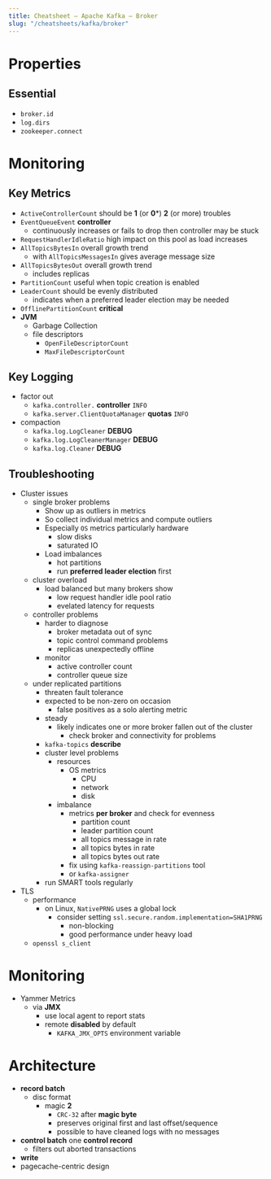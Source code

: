 ```yaml
---
title: Cheatsheet – Apache Kafka – Broker
slug: "/cheatsheets/kafka/broker"
---
```


# Properties
## Essential
 * ```broker.id```
 * ```log.dirs```
 * ```zookeeper.connect```

# Monitoring

## Key Metrics
 * ```ActiveControllerCount``` should be **1** (or **0***) **2** (or more) troubles
 * ```EventQueueEvent``` **controller**
    * continuously increases or fails to drop then controller may be stuck
 * ```RequestHandlerIdleRatio``` high impact on this pool as load increases
 * ```AllTopicsBytesIn``` overall growth trend
    * with ```AllTopicsMessagesIn``` gives average message size
 * ```AllTopicsBytesOut``` overall growth trend
    * includes replicas
 * ```PartitionCount``` useful when topic creation is enabled
 * ```LeaderCount``` should be evenly distributed
    * indicates when a preferred leader election may be needed
 * ```OfflinePartitionCount``` **critical**
 * **JVM**
    * Garbage Collection
    * file descriptors
        * ```OpenFileDescriptorCount```
        * ```MaxFileDescriptorCount```

## Key Logging
 * factor out
    * ```kafka.controller.``` **controller** ```INFO```
    * ```kafka.server.ClientQuotaManager``` **quotas** ```INFO```
 * compaction
    * ```kafka.log.LogCleaner``` **DEBUG**
    * ```kafka.log.LogCleanerManager``` **DEBUG**
    * ```kafka.log.Cleaner``` **DEBUG**

## Troubleshooting

 * Cluster issues
    * single broker problems
        * Show up as outliers in metrics
        * So collect individual metrics and compute outliers
        * Especially ```OS``` metrics particularly hardware
            * slow disks
            * saturated IO
        * Load imbalances
            * hot partitions
            * run **preferred leader election** first
    * cluster overload
        * load balanced but many brokers show
            * low request handler idle pool ratio
            * evelated latency for requests
    * controller problems
        * harder to diagnose
            * broker metadata out of sync
            * topic control command problems
            * replicas unexpectedly offline
        * monitor
            * active controller count
            * controller queue size
    * under replicated partitions
        * threaten fault tolerance
        * expected to be non-zero on occasion
            * false positives as a solo alerting metric
        * steady
            * likely indicates one or more broker fallen out of the cluster
                * check broker and connectivity for problems
        * ```kafka-topics``` **describe**
        * cluster level problems
            * resources
                * OS metrics
                    * CPU
                    * network
                    * disk
            * imbalance
                * metrics **per broker** and check for evenness
                    * partition count
                    * leader partition count
                    * all topics message in rate
                    * all topics bytes in rate
                    * all topics bytes out rate
                * fix using ```kafka-reassign-partitions``` tool
                * or ```kafka-assigner```
        * run SMART tools regularly
 * TLS
    * performance
        * on Linux, ```NativePRNG``` uses a global lock
            * consider setting ```ssl.secure.random.implementation=SHA1PRNG```
                * non-blocking
                * good performance under heavy load
    * ```openssl s_client```


# Monitoring
 * Yammer Metrics
    * via **JMX**
        * use local agent to report stats
        * remote **disabled** by default
            * ```KAFKA_JMX_OPTS``` environment variable

# Architecture
 * **record batch**
    * disc format
        * magic **2**
            * ```CRC-32``` after **magic byte**
            * preserves original first and last offset/sequence
            * possible to have cleaned logs with no messages
 * **control batch** one **control record**
    * filters out aborted transactions
 * **write**
 * pagecache-centric design
